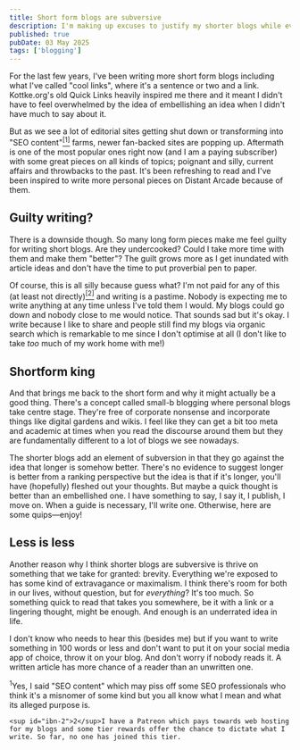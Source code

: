 ```yaml
---
title: Short form blogs are subversive
description: I'm making up excuses to justify my shorter blogs while everyone else writes long form articles.
published: true
pubDate: 03 May 2025
tags: ['blogging']
---
```



For the last few years, I've been writing more short form blogs including what I've called "cool links", where it's a sentence or two and a link. Kottke.org's old Quick Links heavily inspired me there and it meant I didn't have to feel overwhelmed by the idea of embellishing an idea when I didn't have much to say about it.

But as we see a lot of editorial sites getting shut down or transforming into "SEO content"<a href="#ibn-1"><sup>[1]</sup></a> farms, newer fan-backed sites are popping up. Aftermath is one of the most popular ones right now (and I am a paying subscriber) with some great pieces on all kinds of topics; poignant and silly, current affairs and throwbacks to the past. It's been refreshing to read and I've been inspired to write more personal pieces on Distant Arcade because of them.

## Guilty writing?

There is a downside though. So many long form pieces make me feel guilty for writing short blogs. Are they undercooked? Could I take more time with them and make them "better"? The guilt grows more as I get inundated with article ideas and don't have the time to put proverbial pen to paper.

Of course, this is all silly because guess what? I'm not paid for any of this (at least not directly)<a href="#ibn-1"><sup>[2]</sup></a> and writing is a pastime. Nobody is expecting me to write anything at any time unless I've told them I would. My blogs could go down and nobody close to me would notice. That sounds sad but it's okay. I write because I like to share and people still find my blogs via organic search which is remarkable to me since I don't optimise at all (I don't like to take _too_ much of my work home with me!)

## Shortform king

And that brings me back to the short form and why it might actually be a good thing. There's a concept called small-b blogging where personal blogs take centre stage. They're free of corporate nonsense and incorporate things like digital gardens and wikis. I feel like they can get a bit too meta and academic at times when you read the discourse around them but they are fundamentally different to a lot of blogs we see nowadays.

The shorter blogs add an element of subversion in that they go against the idea that longer is somehow better. There's no evidence to suggest longer is better from a ranking perspective but the idea is that if it's longer, you'll have (hopefully) fleshed out your thoughts. But maybe a quick thought is better than an embellished one. I have something to say, I say it, I publish, I move on. When a guide is necessary, I'll write one. Otherwise, here are some quips—enjoy!

## Less is less

Another reason why I think shorter blogs are subversive is thrive on something that we take for granted: brevity. Everything we're exposed to has some kind of extravagance or maximalism. I think there's room for both in our lives, without question, but for _everything_? It's too much. So something quick to read that takes you somewhere, be it with a link or a lingering thought, might be enough. And enough is an underrated idea in life.

I don't know who needs to hear this (besides me) but if you want to write something in 100 words or less and don't want to put it on your social media app of choice, throw it on your blog. And don't worry if nobody reads it. A written article has more chance of a reader than an unwritten one.

<IcebergNotes>
	<sup id="ibn-1">1</sup>Yes, I said "SEO content" which may piss off some SEO professionals who think it's a misnomer of some kind but you all know what I mean and what its alleged purpose is.

	<sup id="ibn-2">2</sup>I have a Patreon which pays towards web hosting for my blogs and some tier rewards offer the chance to dictate what I write. So far, no one has joined this tier.
</IcebergNotes>
